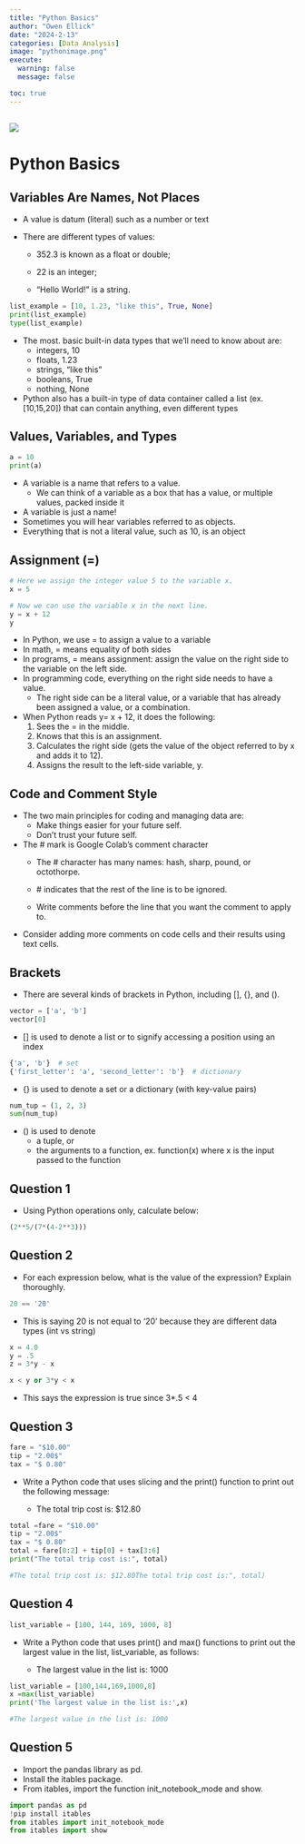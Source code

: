 ```yaml
---
title: "Python Basics"
author: "Owen Ellick"
date: "2024-2-13"
categories: [Data Analysis]
image: "pythonimage.png"
execute: 
  warning: false
  message: false

toc: true
---
```


## ![](pythonimage.png)

# Python Basics

## Variables Are Names, Not Places

-   A value is datum (literal) such as a number or text

-   There are different types of values:

    -   352.3 is known as a float or double;

    -   22 is an integer;

    -   "Hello World!" is a string.

```python
list_example = [10, 1.23, "like this", True, None]
print(list_example)
type(list_example)
```

-   The most. basic built-in data types that we'll need to know about are:
    -   integers, 10
    -   floats, 1.23
    -   strings, "like this"
    -   booleans, True
    -   nothing, None
-   Python also has a built-in type of data container called a list (ex. \[10,15,20\]) that can contain anything, even different types

## Values, Variables, and Types

```python
a = 10
print(a)
```

-   A variable is a name that refers to a value.
    -   We can think of a variable as a box that has a value, or multiple values, packed inside it
-   A variable is just a name!
-   Sometimes you will hear variables referred to as objects.
-   Everything that is not a literal value, such as 10, is an object

## Assignment (=)

```python
# Here we assign the integer value 5 to the variable x.
x = 5   

# Now we can use the variable x in the next line.
y = x + 12  
y
```

-   In Python, we use = to assign a value to a variable
-   In math, = means equality of both sides
-   In programs, = means assignment: assign the value on the right side to the variable on the left side.
-   In programming code, everything on the right side needs to have a value.
    -   The right side can be a literal value, or a variable that has already been assigned a value, or a combination.
-   When Python reads y= x + 12, it does the following:
    1.  Sees the = in the middle.
    2.  Knows that this is an assignment.
    3.  Calculates the right side (gets the value of the object referred to by x and adds it to 12).
    4.  Assigns the result to the left-side variable, y.

## Code and Comment Style

-   The two main principles for coding and managing data are:
    -   Make things easier for your future self.
    -   Don't trust your future self.
-   The \# mark is Google Colab's comment character
    -   The \# character has many names: hash, sharp, pound, or octothorpe.

    -   \# indicates that the rest of the line is to be ignored.

    -   Write comments before the line that you want the comment to apply to.
-   Consider adding more comments on code cells and their results using text cells.

## Brackets

-   There are several kinds of brackets in Python, including \[\], {}, and ().

```python
vector = ['a', 'b']
vector[0]
```

-   \[\] is used to denote a list or to signify accessing a position using an index

```python
{'a', 'b'}  # set
{'first_letter': 'a', 'second_letter': 'b'}  # dictionary
```

-   {} is used to denote a set or a dictionary (with key-value pairs)

```python
num_tup = (1, 2, 3)
sum(num_tup)
```

-   () is used to denote
    -   a tuple, or
    -   the arguments to a function, ex. function(x) where x is the input passed to the function

## Question 1

-   Using Python operations only, calculate below:

```python
(2**5/(7*(4-2**3)))
```

## Question 2

-   For each expression below, what is the value of the expression? Explain thoroughly.

```python
20 == '20'
```

-   This is saying 20 is not equal to '20' because they are different data types (int vs string)

```python
x = 4.0
y = .5
z = 3*y - x

x < y or 3*y < x
```

-   This says the expression is true since 3\*.5 \< 4

## Question 3

```python
fare = "$10.00"
tip = "2.00$"
tax = "$ 0.80"
```

-   Write a Python code that uses slicing and the print() function to print out the following message:

    -   The total trip cost is: \$12.80

```python
total =fare = "$10.00"
tip = "2.00$"
tax = "$ 0.80"
total = fare[0:2] + tip[0] + tax[3:6]
print("The total trip cost is:", total)

#The total trip cost is: $12.80The total trip cost is:", total)
```

## Question 4

```python
list_variable = [100, 144, 169, 1000, 8]
```

-   Write a Python code that uses print() and max() functions to print out the largest value in the list, list_variable, as follows:

    -   The largest value in the list is: 1000

```python
list_variable = [100,144,169,1000,8]
x =max(list_variable)
print('The largest value in the list is:',x)

#The largest value in the list is: 1000
```

## Question 5

-   Import the pandas library as pd.
-   Install the itables package.
-   From itables, import the function init_notebook_mode and show.

```python
import pandas as pd
!pip install itables
from itables import init_notebook_mode
from itables import show
```
